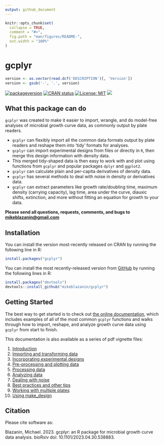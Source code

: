```yaml
---
output: github_document
---
```


<!-- README.md is generated from README.Rmd. Please edit that file -->

<!--
You'll still need to render `README.Rmd` regularly, to keep `README.md` up-to-date. `devtools::build_readme()` is handy for this. You could also use GitHub Actions to re-render `README.Rmd` every time you push. An example workflow can be found here: <https://github.com/r-lib/actions/tree/v1/examples>.

You can also embed plots in R chunks. In that case, don't forget to commit and push the resulting figure files, so they display on GitHub and CRAN.
-->

```r
knitr::opts_chunk$set(
  collapse = TRUE,
  comment = "#>",
  fig.path = "man/figures/README-",
  out.width = "100%"
)
```

# gcplyr

```r
version <- as.vector(read.dcf('DESCRIPTION')[, 'Version'])
version <- gsub('-', '.', version)
```
<!-- badges: start -->
[![packageversion](https://img.shields.io/badge/Github-`r version`-blue.svg?style=flat&logo=github)](https://github.com/mikeblazanin/gcplyr/commits/master)
[![CRAN status](https://www.r-pkg.org/badges/version/gcplyr)](https://CRAN.R-project.org/package=gcplyr)
[![License: MIT](https://img.shields.io/badge/license-MIT-red.svg)](https://cran.r-project.org/web/licenses/MIT)
[![](http://cranlogs.r-pkg.org/badges/grand-total/gcplyr?color=yellow)](https://cran.r-project.org/package=gcplyr)
<!-- badges: end -->

## What this package can do

`gcplyr` was created to make it easier to import, wrangle, and do model-free analyses of microbial growth curve data, as commonly output by plate readers. 

* `gcplyr` can flexibly import all the common data formats output by plate readers and reshape them into 'tidy' formats for analyses.
* `gcplyr` can import experimental designs from files or directly in `R`, then merge this design information with density data.
* This merged tidy-shaped data is then easy to work with and plot using functions from `gcplyr` and popular packages `dplyr` and `ggplot2`.
* `gcplyr` can calculate plain and per-capita derivatives of density data.
* `gcplyr` has several methods to deal with noise in density or derivatives data.
* `gcplyr` can extract parameters like growth rate/doubling time, maximum density (carrying capacity), lag time, area under the curve, diauxic shifts, extinction, and more without fitting an equation for growth to your data.

**Please send all questions, requests, comments, and bugs to [mikeblazanin@gmail.com](mailto:mikeblazanin@gmail.com)**

## Installation

You can install the version most-recently released on CRAN by running the following line in R:

``` r
install.packages("gcplyr")
```

You can install the most recently-released version from [GitHub](https://github.com/mikeblazanin/gcplyr/) by running the following lines in R:

``` r
install.packages("devtools")
devtools::install_github("mikeblazanin/gcplyr")
```

## Getting Started

The best way to get started is to check out [the online documentation](https://mikeblazanin.github.io/gcplyr/), which includes examples of all of the most common `gcplyr` functions and walks through how to import, reshape, and analyze growth curve data using `gcplyr` from start to finish.

This documentation is also available as a series of pdf vignette files:

1. [Introduction](https://github.com/mikeblazanin/gcplyr/blob/master/vignettes/gc01_gcplyr.pdf)
2. [Importing and transforming data](https://github.com/mikeblazanin/gcplyr/blob/master/vignettes/gc02_import_reshape.pdf)
3. [Incorporating experimental designs](https://github.com/mikeblazanin/gcplyr/blob/master/vignettes/gc03_incorporate_designs.pdf)
4. [Pre-processing and plotting data](https://github.com/mikeblazanin/gcplyr/blob/master/vignettes/gc04_preprocess_plot.pdf)
5. [Processing data](https://github.com/mikeblazanin/gcplyr/blob/master/vignettes/gc05_process.pdf)
6. [Analyzing data](https://github.com/mikeblazanin/gcplyr/blob/master/vignettes/gc06_analyze.pdf)
7. [Dealing with noise](https://github.com/mikeblazanin/gcplyr/blob/master/vignettes/gc07_noise.pdf)
8. [Best practices and other tips](https://github.com/mikeblazanin/gcplyr/blob/master/vignettes/gc08_conclusion.pdf)
9. [Working with multiple plates](https://github.com/mikeblazanin/gcplyr/blob/master/vignettes/gc09_multiple_plates.pdf)
10. [Using make_design](https://github.com/mikeblazanin/gcplyr/blob/master/vignettes/gc10_using_make_design.pdf)

## Citation

Please cite software as:

 Blazanin, Michael. 2023. gcplyr: an R package for microbial growth curve data analysis. bioRxiv doi: 10.1101/2023.04.30.538883.

